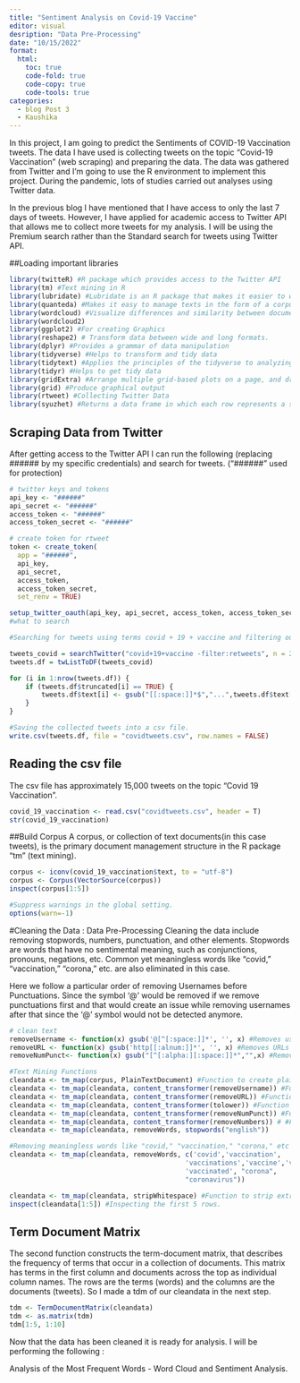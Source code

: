 ```yaml
---
title: "Sentiment Analysis on Covid-19 Vaccine"
editor: visual
desription: "Data Pre-Processing"
date: "10/15/2022"
format:
  html:
    toc: true
    code-fold: true
    code-copy: true
    code-tools: true
categories:
  - blog Post 3
  - Kaushika 
---
```


In this project, I am going to predict the Sentiments of COVID-19 Vaccination tweets. The data I have used is collecting tweets on the topic "Covid-19 Vaccination" (web scraping) and preparing the data. The data was gathered from Twitter and I'm going to use the R environment to implement this project. During the pandemic, lots of studies carried out analyses using Twitter data.

In the previous blog I have mentioned that I have access to only the last 7 days of tweets. However, I have applied for academic access to Twitter API that allows me to collect more tweets for my analysis. I will be using the Premium search rather than the Standard search for tweets using Twitter API.

##Loading important libraries

```r
library(twitteR) #R package which provides access to the Twitter API
library(tm) #Text mining in R
library(lubridate) #Lubridate is an R package that makes it easier to work with dates and times.
library(quanteda) #Makes it easy to manage texts in the form of a corpus.
library(wordcloud) #Visualize differences and similarity between documents
library(wordcloud2)
library(ggplot2) #For creating Graphics 
library(reshape2) # Transform data between wide and long formats.
library(dplyr) #Provides a grammar of data manipulation
library(tidyverse) #Helps to transform and tidy data
library(tidytext) #Applies the principles of the tidyverse to analyzing text.
library(tidyr) #Helps to get tidy data
library(gridExtra) #Arrange multiple grid-based plots on a page, and draw tables
library(grid) #Produce graphical output
library(rtweet) #Collecting Twitter Data
library(syuzhet) #Returns a data frame in which each row represents a sentence from the original file
```

## Scraping Data from Twitter

After getting access to the Twitter API I can run the following (replacing \###### by my specific credentials) and search for tweets. ("\######" used for protection)

```r
# twitter keys and tokens
api_key <- "######"
api_secret <- "######"
access_token <- "######"
access_token_secret <- "######"

# create token for rtweet
token <- create_token(
  app = "######",
  api_key,
  api_secret,
  access_token,
  access_token_secret,
  set_renv = TRUE)

setup_twitter_oauth(api_key, api_secret, access_token, access_token_secret)
#what to search

#Searching for tweets using terms covid + 19 + vaccine and filtering out the retweets to avoid repetitions. After that I converted the list of tweets into a data frame.

tweets_covid = searchTwitter("covid+19+vaccine -filter:retweets", n = 20000, lang = "en")
tweets.df = twListToDF(tweets_covid)

for (i in 1:nrow(tweets.df)) {
    if (tweets.df$truncated[i] == TRUE) {
        tweets.df$text[i] <- gsub("[[:space:]]*$","...",tweets.df$text[i])
    }
}

#Saving the collected tweets into a csv file.
write.csv(tweets.df, file = "covidtweets.csv", row.names = FALSE)
```

## Reading the csv file

The csv file has approximately 15,000 tweets on the topic "Covid 19 Vaccination".

```r
covid_19_vaccination <- read.csv("covidtweets.csv", header = T)
str(covid_19_vaccination)
```

##Build Corpus A corpus, or collection of text documents(in this case tweets), is the primary document management structure in the R package "tm" (text mining).

```r
corpus <- iconv(covid_19_vaccination$text, to = "utf-8")
corpus <- Corpus(VectorSource(corpus))
inspect(corpus[1:5])
```

```r
#Suppress warnings in the global setting.
options(warn=-1)
```

#Cleaning the Data : Data Pre-Processing Cleaning the data include removing stopwords, numbers, punctuation, and other elements. Stopwords are words that have no sentimental meaning, such as conjunctions, pronouns, negations, etc. Common yet meaningless words like "covid," "vaccination," "corona," etc. are also eliminated in this case.

Here we follow a particular order of removing Usernames before Punctuations. Since the symbol '\@' would be removed if we remove punctuations first and that would create an issue while removing usernames after that since the '\@' symbol would not be detected anymore.

```r
# clean text
removeUsername <- function(x) gsub('@[^[:space:]]*', '', x) #Removes usernames
removeURL <- function(x) gsub('http[[:alnum:]]*', '', x) #Removes URLs attached to tweets
removeNumPunct<- function(x) gsub("[^[:alpha:][:space:]]*","",x) #Remove Punctuations

#Text Mining Functions
cleandata <- tm_map(corpus, PlainTextDocument) #Function to create plain text documents.
cleandata <- tm_map(cleandata, content_transformer(removeUsername)) #Function to remove Usernames attached to the text.
cleandata <- tm_map(cleandata, content_transformer(removeURL)) #Function to remove URLs attached to the text.
cleandata <- tm_map(cleandata, content_transformer(tolower)) #Function to convert text into lowercase.
cleandata <- tm_map(cleandata, content_transformer(removeNumPunct)) #Function to remove Punctuations attached to text.
cleandata <- tm_map(cleandata, content_transformer(removeNumbers)) # #Function to remove Numbers attached to texts.
cleandata <- tm_map(cleandata, removeWords, stopwords("english"))

#Removing meaningless words like "covid," "vaccination," "corona," etc
cleandata <- tm_map(cleandata, removeWords, c('covid','vaccination', 
                                            'vaccinations','vaccine','vaccines',
                                            'vaccinated', "corona", 
                                            "coronavirus"))

cleandata <- tm_map(cleandata, stripWhitespace) #Function to strip extra whitespace from a text document.
inspect(cleandata[1:5]) #Inspecting the first 5 rows.

```

## Term Document Matrix

The second function constructs the term-document matrix, that describes the frequency of terms that occur in a collection of documents. This matrix has terms in the first column and documents across the top as individual column names. The rows are the terms (words) and the columns are the documents (tweets). So I made a tdm of our cleandata in the next step.

```r
tdm <- TermDocumentMatrix(cleandata)
tdm <- as.matrix(tdm)
tdm[1:5, 1:10]
```

Now that the data has been cleaned it is ready for analysis. I will be performing the following :

Analysis of the Most Frequent Words - Word Cloud and Sentiment Analysis.

